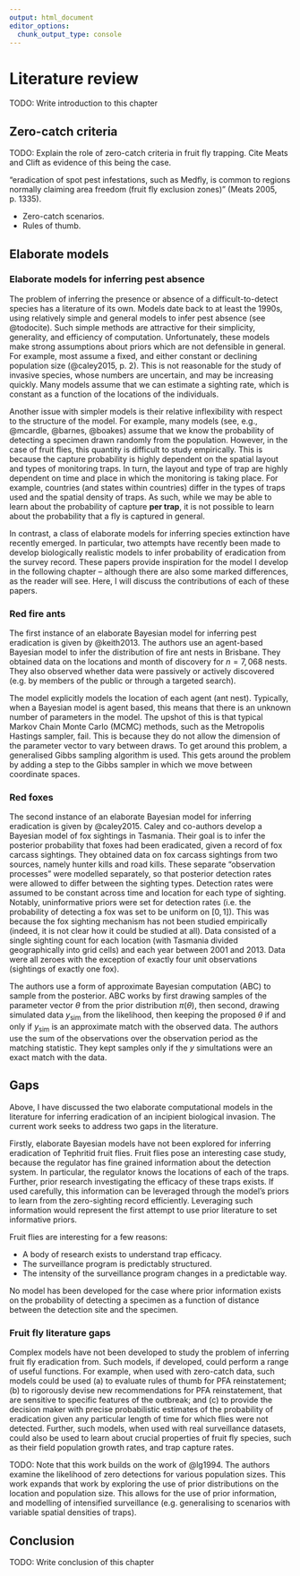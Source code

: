 ```yaml
---
output: html_document
editor_options: 
  chunk_output_type: console
---
```

# Literature review {#lit-review}

TODO: Write introduction to this chapter

## Zero-catch criteria

TODO: Explain the role of zero-catch criteria in fruit fly trapping. Cite Meats and Clift as evidence of this being the case.

"eradication of spot pest infestations, such as Medfly, is common to regions normally claiming area freedom (fruit fly exclusion zones)" (Meats 2005, p. 1335).

* Zero-catch scenarios.
* Rules of thumb.

## Elaborate models

### Elaborate models for inferring pest absence

The problem of inferring the presence or absence of a difficult-to-detect species has a literature of its own. Models date back to at least the 1990s, using relatively simple and general models to infer pest absence (see @todocite). Such simple methods are attractive for their simplicity, generality, and efficiency of computation. Unfortunately, these models make strong assumptions about priors which are not defensible in general. For example, most assume a fixed, and either constant or declining population size (@caley2015, p. 2). This is not reasonable for the study of invasive species, whose numbers are uncertain, and may be increasing quickly. Many models assume that we can estimate a sighting rate, which is constant as a function of the locations of the individuals.

Another issue with simpler models is their relative inflexibility with respect to the structure of the model. For example, many models (see, e.g., @mcardle, @barnes, @boakes) assume that we know the probability of detecting a specimen drawn randomly from the population. However, in the case of fruit flies, this quantity is difficult to study empirically. This is because the capture probability is highly dependent on the spatial layout and types of monitoring traps. In turn, the layout and type of trap are highly dependent on time and place in which the monitoring is taking place. For example, countries (and states within countries) differ in the types of traps used and the spatial density of traps. As such, while we may be able to learn about the probability of capture **per trap**, it is not possible to learn about the probability that a fly is captured in general.

In contrast, a class of elaborate models for inferring species extinction have recently emerged. In particular, two attempts have recently been made to develop biologically realistic models to infer probability of eradication from the survey record. These papers provide inspiration for the model I develop in the following chapter -- although there are also some marked differences, as the reader will see. Here, I will discuss the contributions of each of these papers.

### Red fire ants

The first instance of an elaborate Bayesian model for inferring pest eradication is given by @keith2013. The authors use an agent-based Bayesian model to infer the distribution of fire ant nests in Brisbane. They obtained data on the locations and month of discovery for $n = 7{,}068$ nests. They also observed whether data were passively or actively discovered (e.g. by members of the public or through a targeted search). 

The model explicitly models the location of each agent (ant nest). Typically, when a Bayesian model is agent based, this means that there is an unknown number of parameters in the model. The upshot of this is that typical Markov Chain Monte Carlo (MCMC) methods, such as the Metropolis Hastings sampler, fail. This is because they do not allow the dimension of the parameter vector to vary between draws. To get around this problem, a generalised Gibbs sampling algorithm is used. This gets around the problem by adding a step to the Gibbs sampler in which we move between coordinate spaces.

### Red foxes

The second instance of an elaborate Bayesian model for inferring eradication is given by @caley2015. Caley and co-authors develop a Bayesian model of fox sightings in Tasmania. Their goal is to infer the posterior probability that foxes had been eradicated, given a record of fox carcass sightings. They obtained data on fox carcass sightings from two sources, namely hunter kills and road kills. These separate "observation processes" were modelled separately, so that posterior detection rates were allowed to differ between the sighting types. Detection rates were assumed to be constant across time and location for each type of sighting. Notably, uninformative priors were set for detection rates (i.e. the probability of detecting a fox was set to be uniform on $[0, 1]$). This was because the fox sighting mechanism has not been studied empirically (indeed, it is not clear how it could be studied at all). Data consisted of a single sighting count for each location (with Tasmania divided geographically into grid cells) and each year between 2001 and 2013. Data were all zeroes with the exception of exactly four unit observations (sightings of exactly one fox).

The authors use a form of approximate Bayesian computation (ABC) to sample from the posterior. ABC works by first drawing samples of the parameter vector $\theta$ from the prior distribution $\pi(\theta)$, then second, drawing simulated data $y_{\text{sim}}$ from the likelihood, then keeping the proposed $\theta$ if and only if $y_{\text{sim}}$ is an approximate match with the observed data. The authors use the sum of the observations over the observation period as the matching statistic. They kept samples only if the $y$ simultations were an exact match with the data. 

## Gaps

Above, I have discussed the two elaborate computational models in the literature for inferring eradication of an incipient biological invasion. The current work seeks to address two gaps in the literature. 

Firstly, elaborate Bayesian models have not been explored for inferring eradication of Tephritid fruit flies. Fruit flies pose an interesting case study, because the regulator has fine grained information about the detection system. In particular, the regulator knows the locations of each of the traps. Further, prior research investigating the efficacy of these traps exists. If used carefully, this information can be leveraged through the model's priors to learn from the zero-sighting record efficiently. Leveraging such information would represent the first attempt to use prior literature to set informative priors.

Fruit flies are interesting for a few reasons:

* A body of research exists to understand trap efficacy.
* The surveillance program is predictably structured.
* The intensity of the surveillance program changes in a predictable way.

No model has been developed for the case where prior information exists on the probability of detecting a specimen as a function of distance between the detection site and the specimen.

### Fruit fly literature gaps

Complex models have not been developed to study the problem of inferring fruit fly eradication from. Such models, if developed, could perform a range of useful functions. For example, when used with zero-catch data, such models could be used (a) to evaluate rules of thumb for PFA reinstatement; (b) to rigorously devise new recommendations for PFA reinstatement, that are sensitive to specific features of the outbreak; and (c) to provide the decision maker with precise probabilistic estimates of the probability of eradication given any particular length of time for which flies were not detected. Further, such models, when used with real surveillance datasets, could also be used to learn about crucial properties of fruit fly species, such as their field population growth rates, and trap capture rates.

TODO: Note that this work builds on the work of @lg1994. The authors examine the likelihood of zero detections for various population sizes. This work expands that work by exploring the use of prior distributions on the location and population size. This allows for the use of prior information, and modelling of intensified surveillance (e.g. generalising to scenarios with variable spatial densities of traps).

## Conclusion

TODO: Write conclusion of this chapter